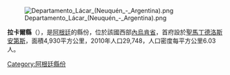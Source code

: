 [[Image:Departamento_Lácar_(Neuquén_-_Argentina).png|right]]

{{coord|40|09|24|S|71|21|09|W|source:kolossus-eswiki|display=title}}

'''拉卡爾縣'''（{{lang-es|Departamento Lácar}}），是[[阿根廷|阿根廷]]的縣份，位於該國西部[[內烏肯省|內烏肯省]]，首府設於[[聖馬丁德洛斯安第斯|聖馬丁德洛斯安第斯]]，面積4,930平方公里，2010年人口29,748，人口密度每平方公里6.03人。

{{Argentina-geo-stub}}
[[Category:阿根廷縣份|Category:阿根廷縣份]]